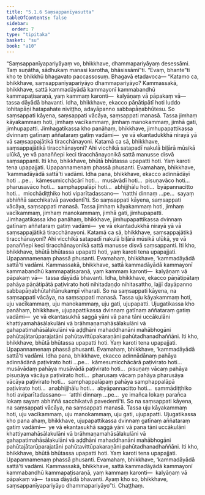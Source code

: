 ```yaml
---
title: "5.1.6 Saṃsappanīyasutta"
tableOfContents: false
sidebar:
  order: 7
type: "tipitaka"
basket: "su"
book: "a10"
---
```



<DynamicBreadcrumb />

<Division number="216" book="a10" bookNo="17" page="495">

<Paragraph number="1429" book="a10">
“Saṃsappanīyapariyāyaṃ vo, bhikkhave, dhammapariyāyaṃ desessāmi. Taṃ suṇātha, sādhukaṃ manasi karotha, bhāsissāmī”ti. “Evaṃ, bhante”ti kho te bhikkhū bhagavato paccassosuṃ. Bhagavā etadavoca—
</Paragraph>

<Paragraph number="1430" book="a10">
“Katamo ca, bhikkhave, saṃsappanīyapariyāyo dhammapariyāyo? Kammassakā, bhikkhave, sattā kammadāyādā kammayonī kammabandhū kammapaṭisaraṇā, yaṃ kammaṃ karonti—  kalyāṇaṃ vā pāpakaṃ vā—  tassa dāyādā bhavanti.
</Paragraph>

<Paragraph number="1431" book="a10">
Idha, bhikkhave, ekacco pāṇātipātī hoti luddo lohitapāṇi hatapahate niviṭṭho, adayāpanno sabbapāṇabhūtesu. So saṃsappati kāyena, saṃsappati vācāya, saṃsappati manasā. Tassa jimhaṃ kāyakammaṃ hoti, jimhaṃ vacīkammaṃ, jimhaṃ manokammaṃ, jimhā gati, jimhupapatti.
</Paragraph>

<Paragraph number="1432" book="a10">
Jimhagatikassa kho panāhaṃ, bhikkhave, jimhupapattikassa dvinnaṃ gatīnaṃ aññataraṃ gatiṃ vadāmi—  ye vā ekantadukkhā nirayā yā vā saṃsappajātikā tiracchānayoni. Katamā ca sā, bhikkhave, saṃsappajātikā tiracchānayoni? Ahi vicchikā satapadī nakulā biḷārā mūsikā ulūkā, ye vā panaññepi keci tiracchānayonikā sattā manusse disvā saṃsappanti. Iti kho, bhikkhave, bhūtā bhūtassa upapatti hoti. Yaṃ karoti tena upapajjati. Upapannamenaṃ phassā phusanti. Evamahaṃ, bhikkhave, ‘kammadāyādā sattā’ti vadāmi.
</Paragraph>

<Paragraph number="1433" book="a10">
Idha pana, bhikkhave, ekacco adinnādāyī hoti …pe…  kāmesumicchācārī hoti…  musāvādī hoti…  pisuṇavāco hoti…  pharusavāco hoti…  samphappalāpī hoti…  abhijjhālu hoti…  byāpannacitto hoti…  micchādiṭṭhiko hoti viparītadassano—  ‘natthi dinnaṃ …pe…  sayaṃ abhiññā sacchikatvā pavedentī’ti. So saṃsappati kāyena, saṃsappati vācāya, saṃsappati manasā. Tassa jimhaṃ kāyakammaṃ hoti, jimhaṃ vacīkammaṃ, jimhaṃ manokammaṃ, jimhā gati, jimhupapatti.
</Paragraph>

<Paragraph number="1434" book="a10">
Jimhagatikassa kho panāhaṃ, bhikkhave, jimhupapattikassa dvinnaṃ gatīnaṃ aññataraṃ gatiṃ vadāmi—  ye vā ekantadukkhā nirayā yā vā saṃsappajātikā tiracchānayoni. Katamā ca sā, bhikkhave, saṃsappajātikā tiracchānayoni? Ahi vicchikā satapadī nakulā biḷārā mūsikā ulūkā, ye vā panaññepi keci tiracchānayonikā sattā manusse disvā saṃsappanti. Iti kho, bhikkhave, bhūtā bhūtassa upapatti hoti, yaṃ karoti tena upapajjati. Upapannamenaṃ phassā phusanti. Evamahaṃ, bhikkhave, ‘kammadāyādā sattā’ti vadāmi. Kammassakā, bhikkhave, sattā kammadāyādā kammayonī kammabandhū kammapaṭisaraṇā, yaṃ kammaṃ karonti—  kalyāṇaṃ vā pāpakaṃ vā—  tassa dāyādā bhavanti.
</Paragraph>

<Paragraph number="1435" book="a10">
Idha, bhikkhave, ekacco pāṇātipātaṃ pahāya pāṇātipātā paṭivirato hoti nihitadaṇḍo nihitasattho, lajjī dayāpanno sabbapāṇabhūtahitānukampī viharati. So na saṃsappati kāyena, na saṃsappati vācāya, na saṃsappati manasā. Tassa uju kāyakammaṃ hoti, uju vacīkammaṃ, uju manokammaṃ, uju gati, ujupapatti.
</Paragraph>

<Paragraph number="1436" book="a10">
Ujugatikassa kho panāhaṃ, bhikkhave, ujupapattikassa dvinnaṃ gatīnaṃ aññataraṃ gatiṃ vadāmi—  ye vā ekantasukhā saggā yāni vā pana tāni uccākulāni khattiyamahāsālakulāni vā brāhmaṇamahāsālakulāni vā gahapatimahāsālakulāni vā aḍḍhāni mahaddhanāni mahābhogāni pahūtajātarūparajatāni pahūtavittūpakaraṇāni pahūtadhanadhaññāni. Iti kho, bhikkhave, bhūtā bhūtassa upapatti hoti. Yaṃ karoti tena upapajjati. Upapannamenaṃ phassā phusanti. Evamahaṃ, bhikkhave, ‘kammadāyādā sattā’ti vadāmi.
</Paragraph>

<Paragraph number="1437" book="a10">
Idha pana, bhikkhave, ekacco adinnādānaṃ pahāya adinnādānā paṭivirato hoti …pe…  kāmesumicchācārā paṭivirato hoti…  musāvādaṃ pahāya musāvādā paṭivirato hoti…  pisuṇaṃ vācaṃ pahāya pisuṇāya vācāya paṭivirato hoti…  pharusaṃ vācaṃ pahāya pharusāya vācāya paṭivirato hoti…  samphappalāpaṃ pahāya samphappalāpā paṭivirato hoti…  anabhijjhālu hoti…  abyāpannacitto hoti…  sammādiṭṭhiko hoti aviparītadassano—  ‘atthi dinnaṃ …pe…  ye imañca lokaṃ parañca lokaṃ sayaṃ abhiññā sacchikatvā pavedentī’ti. So na saṃsappati kāyena, na saṃsappati vācāya, na saṃsappati manasā. Tassa uju kāyakammaṃ hoti, uju vacīkammaṃ, uju manokammaṃ, uju gati, ujupapatti.
</Paragraph>

<Paragraph number="1438" book="a10">
Ujugatikassa kho pana ahaṃ, bhikkhave, ujupapattikassa dvinnaṃ gatīnaṃ aññataraṃ gatiṃ vadāmi—  ye vā ekantasukhā saggā yāni vā pana tāni uccākulāni khattiyamahāsālakulāni vā brāhmaṇamahāsālakulāni vā gahapatimahāsālakulāni vā aḍḍhāni mahaddhanāni mahābhogāni pahūtajātarūparajatāni pahūtavittūpakaraṇāni pahūtadhanadhaññāni. Iti kho, bhikkhave, bhūtā bhūtassa upapatti hoti. Yaṃ karoti tena upapajjati. Upapannamenaṃ phassā phusanti. Evamahaṃ, bhikkhave, ‘kammadāyādā sattā’ti vadāmi.
</Paragraph>

<Paragraph number="1439" book="a10">
Kammassakā, bhikkhave, sattā kammadāyādā kammayonī kammabandhū kammapaṭisaraṇā, yaṃ kammaṃ karonti—  kalyāṇaṃ vā pāpakaṃ vā—  tassa dāyādā bhavanti. Ayaṃ kho so, bhikkhave, saṃsappanīyapariyāyo dhammapariyāyo”ti.

</Paragraph>
</Division>

<Paragraph number="1440" type="center" book="a10">
Chaṭṭhaṃ.
</Paragraph>
